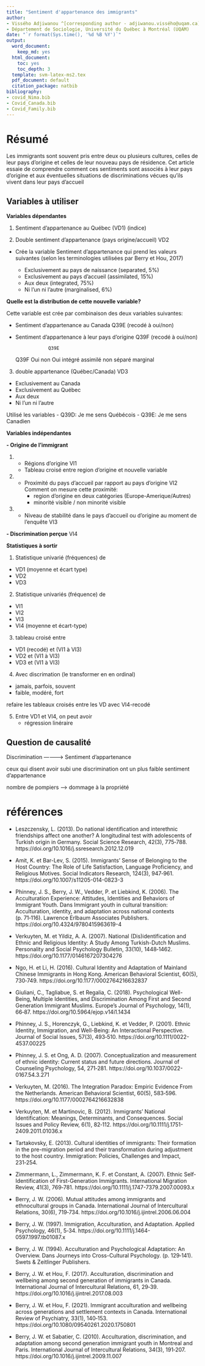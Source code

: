 ```yaml
---
title: "Sentiment d'appartenance des immigrants"
author:
- Vissého Adjiwanou ^[corresponding author - adjiwanou.vissého@uqam.ca]
- Département de Sociologie, Université du Québec à Montréal (UQAM)
date: "`r format(Sys.time(), '%d %B %Y')`"
output:
  word_document:
    keep_md: yes
  html_document:
    toc: yes
    toc_depth: 3
  template: svm-latex-ms2.tex
  pdf_document: default
  citation_package: natbib
bibliography:
- covid_Nima.bib
- Covid_Canada.bib
- Covid_Family.bib
---
```

<!--
# Journal: family issues - SAGE
https://journals-sagepub-com.proxy.bibliotheques.uqam.ca/author-instructions/JFI

https://fishandwhistle.net/post/2020/getting-started-zotero-better-bibtex-rmarkdown/
https://www.zotero.org/styles?fields=sociology
-->

\newpage

# Résumé

Les immigrants sont souvent pris entre deux ou plusieurs cultures, celles de leur pays d'origine et celles de leur nouveau pays de résidence. Cet article essaie de comprendre comment ces sentiments sont associés à leur pays d'origine et aux éventuelles situations de discriminations vécues qu'ils vivent dans leur pays d'accueil

## Variables à utiliser

**Variables dépendantes**

1. Sentiment d'appartenance au Québec (VD1) (indice)

2. Double sentiment d'appartenance (pays origine/accueil) VD2

- Crée la variable Sentiment d'appartenance qui prend les valeurs suivantes (selon les terminologies utilisées par Berry et Hou, 2017)

  - Exclusivement au pays de naissance (separated, 5%)
  - Exclusivement au pays d'accueil (assimilated, 15%)
  - Aux deux  (integrated, 75%)
  - Ni l'un ni l'autre (marginalised, 6%)

**Quelle est la distribution de cette nouvelle variable?**

Cette variable est crée par combinaison des deux variables suivantes:

  - Sentiment d'appartenance au Canada Q39E (recodé à oui/non)
  - Sentiment d'appartenance à leur pays d'origine Q39F (recodé à oui/non)
  
                    Q39E
  Q39F              Oui       non
            Oui     intégré   assimilé
            non     séparé    marginal
  
3. double appartenance (Québec/Canada) VD3

  - Exclusivement au Canada
  - Exclusivement au Québec
  - Aux deux 
  - Ni l'un ni l'autre 
  
Utilisé les variables 
  - Q39D: Je me sens Québécois
  - Q39E: Je me sens Canadien


**Variables indépendantes**

**- Origine de l'immigrant**

1.  - Régions d'origine VI1
    - Tableau croisé entre region d'origine et nouvelle variable 

2.  - Proximité du pays d'accueil par rapport au pays d'origine  VI2
    Comment on mesure cette proximité: 
      - region d'origine en deux catégories (Europe-Amerique/Autres)
      - minorité visible / non minorité visible

3.  - Niveau de stabilité dans le pays d'accueil ou d'origine au moment de l'enquête VI3
  
**- Discrimination perçue** VI4


**Statistiques à sortir**

1. Statistique univarié (fréquences) de 
  - VD1 (moyenne et écart type)
  - VD2
  - VD3

2. Statistique univariés (fréquence) de
- VI1
- VI2
- VI3
- VI4 (moyenne et écart-type)

3. tableau croisé entre

  - VD1 (recodé) et (VI1 à VI3)
  - VD2 et (VI1 à VI3)
  - VD3 et (VI1 à VI3)

4. Avec discrimation (le transformer en en ordinal)  
  - jamais, parfois, souvent 
  - faible, modéré, fort 
  
  refaire les tableaux croisés entre les VD avec VI4-recodé
  
5. Entre VD1 et VI4, on peut avoir 
    - régression linéraire
  
## Question de causalité


               
               
Discrimination ----------> Sentiment d'appartenance


ceux qui disent avoir subi une discrimination ont un plus faible sentiment d'appartenance


nombre de pompiers ------> dommage à la propriété




# références

<!--La recherche montre que l’identification au pays d’origine et l’identification au pays d’accueil ne sont pas nécessairement et mutuellement exclusives (Berry, 1997; Zimmermann et al., 2007) et que les immigrants et leurs descendants se débattent sur la question de la combinaison de l’identification ethnique et nationale (Leszczensky, 2013; Phinney et al., 2006; Portes et Rumbaut, 2001; Verkuyten et Yildiz, 2007). Les immigrants qui arrivent dans un nouveau pays prennent une décision non seulement sur l’adaptation à la culture et à la société d’accueil, mais aussi sur le niveau d’attachement à la culture et à la société d’origine qu’ils veulent conserver. De ce fait, le modèle bipolaire unidimensionnel (Eisenstadt, 1954), suggère que les immigrants arrivent dans le pays d’accueil avec une seule identité, celle associée à leur pays d’origine, mais cette identité s’affaiblit et qu’au fil du temps, les immigrants acquièrent progressivement l’identité associée au pays d’accueil (Ngo et Li, 2016; Tartakovsky, 2013). On s’attend donc à ce que les immigrants libèrent progressivement les attachements antérieurs envers leur pays d’origine, et développent un sentiment d’appartenance au pays d’accueil (Amit et Bar-Lev, 2015). Cependant, des études indiquent que les immigrants n’abandonnent pas simplement leurs affinités culturelles avec leur pays d’origine mais les utilisent comme outils d’interprétation dans la construction de leur identité individuelle et collective dans la nouvelle société (Amit et Bar-Lev, 2015). À tout moment après leur arrivée dans le pays d’accueil, les immigrants peuvent également avoir une combinaison d’engagements envers la société d’accueil et envers la société d’origine ou adopter une identité biculturelle (Berry, 1997, 1994; Phinney et al., 2006; Verkuyten et Martinovic, 2012). Dès lors, les immigrants parviennent rarement à une identité nationale ou biculturelle et adoptent plus fréquemment une stratégie de séparation, c’est-à-dire, une grande valeur accordée au désir de conserver leur propre patrimoine culturel et, simultanément, peu d’intérêt à adopter la culture de la société d’accueil (Giuliani et al., 2018; Verkuyten et Martinovic, 2012).-->


- Leszczensky, L. (2013). Do national identification and interethnic friendships affect one another? A longitudinal test with adolescents of Turkish origin in Germany. Social Science Research, 42(3), 775‑788. https://doi.org/10.1016/j.ssresearch.2012.12.019

- Amit, K. et Bar-Lev, S. (2015). Immigrants’ Sense of Belonging to the Host Country: The Role of Life Satisfaction, Language Proficiency, and Religious Motives. Social Indicators Research, 124(3), 947‑961. https://doi.org/10.1007/s11205-014-0823-3

- Phinney, J. S., Berry, J. W., Vedder, P. et Liebkind, K. (2006). The Acculturation Experience: Attitudes, Identities and Behaviors of Immigrant Youth. Dans Immigrant youth in cultural transition: Acculturation, identity, and adaptation across national contexts (p. 71‑116). Lawrence Erlbaum Associates Publishers. https://doi.org/10.4324/9780415963619-4

- Verkuyten, M. et Yildiz, A. A. (2007). National (Dis)identification and Ethnic and Religious Identity: A Study Among Turkish-Dutch Muslims. Personality and Social Psychology Bulletin, 33(10), 1448‑1462. https://doi.org/10.1177/0146167207304276

- Ngo, H. et Li, H. (2016). Cultural Identity and Adaptation of Mainland Chinese Immigrants in Hong Kong. American Behavioral Scientist, 60(5), 730‑749. https://doi.org/10.1177/0002764216632837

- Giuliani, C., Tagliabue, S. et Regalia, C. (2018). Psychological Well-Being, Multiple Identities, and Discrimination Among First and Second Generation Immigrant Muslims. Europe’s Journal of Psychology, 14(1), 66‑87. https://doi.org/10.5964/ejop.v14i1.1434

- Phinney, J. S., Horenczyk, G., Liebkind, K. et Vedder, P. (2001). Ethnic Identity, Immigration, and Well-Being: An Interactional Perspective. Journal of Social Issues, 57(3), 493‑510. https://doi.org/10.1111/0022-4537.00225

- Phinney, J. S. et Ong, A. D. (2007). Conceptualization and measurement of ethnic identity: Current status and future directions. Journal of Counseling Psychology, 54, 271‑281. https://doi.org/10.1037/0022-0167.54.3.271

- Verkuyten, M. (2016). The Integration Paradox: Empiric Evidence From the Netherlands. American Behavioral Scientist, 60(5), 583‑596. https://doi.org/10.1177/0002764216632838

- Verkuyten, M. et Martinovic, B. (2012). Immigrants’ National Identification: Meanings, Determinants, and Consequences. Social Issues and Policy Review, 6(1), 82‑112. https://doi.org/10.1111/j.1751-2409.2011.01036.x

- Tartakovsky, E. (2013). Cultural identities of immigrants: Their formation in the pre-migration period and their transformation during adjustment to the host country. Immigration: Policies, Challenges and Impact, 231‑254.

- Zimmermann, L., Zimmermann, K. F. et Constant, A. (2007). Ethnic Self-Identification of First-Generation Immigrants. International Migration Review, 41(3), 769‑781. https://doi.org/10.1111/j.1747-7379.2007.00093.x

- Berry, J. W. (2006). Mutual attitudes among immigrants and ethnocultural groups in Canada. International Journal of Intercultural Relations, 30(6), 719‑734. https://doi.org/10.1016/j.ijintrel.2006.06.004

- Berry, J. W. (1997). Immigration, Acculturation, and Adaptation. Applied Psychology, 46(1), 5‑34. https://doi.org/10.1111/j.1464-0597.1997.tb01087.x

- Berry, J. W. (1994). Acculturation and Psychological Adaptation: An Overview. Dans Journeys into Cross-Cultural Psychology. (p. 129‑141). Swets & Zeitlinger Publishers.

- Berry, J. W. et Hou, F. (2017). Acculturation, discrimination and wellbeing among second generation of immigrants in Canada. International Journal of Intercultural Relations, 61, 29‑39. https://doi.org/10.1016/j.ijintrel.2017.08.003

- Berry, J. W. et Hou, F. (2021). Immigrant acculturation and wellbeing across generations and settlement contexts in Canada. International Review of Psychiatry, 33(1), 140‑153. https://doi.org/10.1080/09540261.2020.1750801

- Berry, J. W. et Sabatier, C. (2010). Acculturation, discrimination, and adaptation among second generation immigrant youth in Montreal and Paris. International Journal of Intercultural Relations, 34(3), 191‑207. https://doi.org/10.1016/j.ijintrel.2009.11.007

